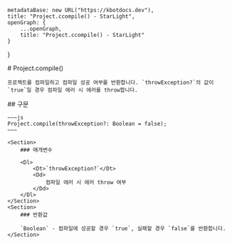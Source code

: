 
    metadataBase: new URL("https://kbotdocs.dev"),
    title: "Project.ccompile() - StarLight",
    openGraph: {
        ...openGraph,
        title: "Project.ccompile() - StarLight"
    }
}

<Section>
    # Project.compile()

    프로젝트를 컴파일하고 컴파일 성공 여부를 반환합니다. `throwException?`의 값이 `true`일 경우 컴파일 에러 시 에러를 throw합니다.
</Section>
<Section>
    ## 구문

    ~~~js
    Project.compile(throwException?: Boolean = false);
    ~~~

    <Section>
        ### 매개변수

        <Dl>
            <Dt>`throwException?`</Dt>
            <Dd>
                컴파일 에러 시 에러 throw 여부
            </Dd>
        </Dl>
    </Section>
    <Section>
        ### 반환값

        `Boolean` - 컴파일에 성공할 경우 `true`, 실패할 경우 `false`를 반환합니다.
    </Section>
</Section>